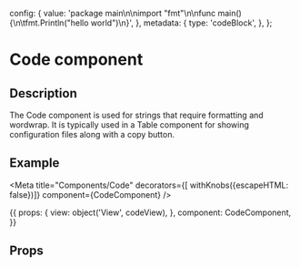 

  config: {
    value:
      'package main\n\nimport "fmt"\n\nfunc main() {\n\tfmt.Println("hello world")\n}',
  },
  metadata: {
    type: 'codeBlock',
  },
};

<h1>Code component</h1>
<h2>Description</h2>

<p>The Code component is used for strings that require formatting and wordwrap. It is typically used in a Table component for showing configuration files along with a copy button.</p>
<h2>Example</h2>

<Meta title="Components/Code" decorators={[ withKnobs({escapeHTML: false})]} component={CodeComponent} />

<Canvas withToolbar>
  <Story name="Code component" parameters={{ docs: codeDocs }} height="250px" >
  {{
      props: {
        view: object('View', codeView),
      },
      component: CodeComponent,
      }}
  </Story>
</Canvas>

<h2>Props</h2>
<ArgsTable of={CodeComponent} />
